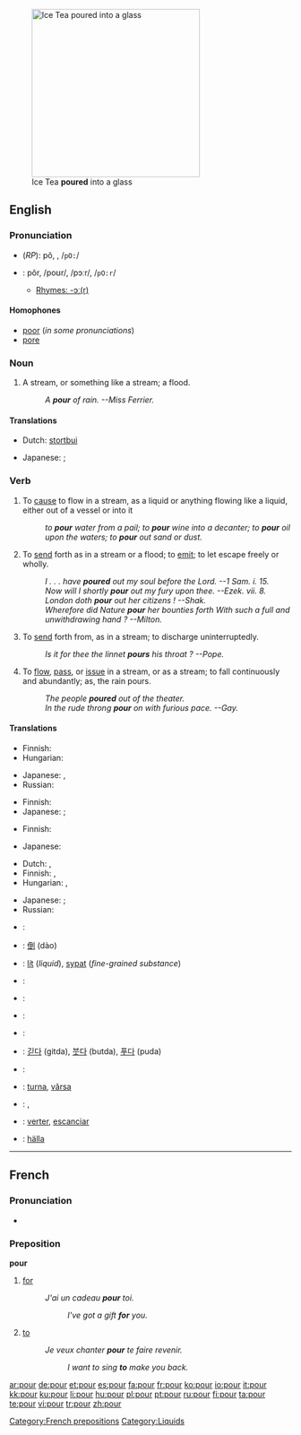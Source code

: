 [[Image:Ice Tea.jpg|thumb|300px|right|Ice Tea '''poured''' into a glass]]
==English==

===Pronunciation===
* (''RP''): pô, {{IPAchar|/pɔː/}}, /<tt>pO:</tt>/
* {{a|US}}: pôr, /poʊr/, /pɔːr/, /<tt>pO:r</tt>/
** [[rhymes:English:-ɔː(r)|Rhymes: -ɔː(r)]]

====Homophones====
* [[poor]] (''in some pronunciations'')
* [[pore]]

===Noun===
{{en-noun}}

# {{rivers}} {{colloquial}} A stream, or something like a stream; a flood.
#: ''A '''pour''' of rain. --Miss Ferrier.''

====Translations====
{{trans-top|a stream, or something like a stream; a flood}}
* Dutch: [[stortbui]] {{f}}
{{trans-mid}}
* Japanese: {{t|ja|注入|tr=chūnyū|sc=Jpan}}; {{t|ja|流出|tr=ryūshutsu|sc=Jpan}}
{{trans-bottom}}

===Verb===
{{en-verb}}

# {{transitive}} To [[cause]] to flow in a stream, as a liquid or anything flowing like a liquid, either out of a vessel or into it
#: ''to '''pour''' water from a pail; to '''pour''' wine into a decanter; to '''pour''' oil upon the waters; to '''pour''' out sand or dust.''
# {{transitive}} To [[send]] forth as in a stream or a flood; to [[emit]]; to let escape freely or wholly.
#: ''I . . . have '''poured''' out my soul before the Lord. --1     Sam. i. 15.''
#: ''Now will I shortly '''pour''' out my fury upon thee. --Ezek. vii. 8.''
#: ''London doth '''pour''' out her citizens !   --Shak.''
#: ''Wherefore did Nature '''pour''' her bounties forth With such a full and unwithdrawing hand ?  --Milton.''
# {{transitive}} To [[send]] forth from, as in a stream; to discharge uninterruptedly.
#: ''Is it for thee the linnet '''pours''' his throat ? --Pope.''
# {{intransitive}} To [[flow]], [[pass]], or [[issue]] in a stream, or as a stream; to fall continuously and abundantly; as, the rain pours.
#: ''The people '''poured''' out of the theater.''
#: ''In the rude throng '''pour''' on with furious pace. --Gay.''

====Translations====
{{trans-top|to cause to flow in a stream}}
* Finnish: {{t+|fi|kaataa}}
* Hungarian: {{t+|hu|önt}}
{{trans-mid}}
* Japanese: {{t|ja|注ぐ|tr=そそぐ, sosogu|sc=Jpan}}, {{t|ja|注ぐ|tr=tsugu|sc=Jpan}}
* Russian: {{t+|ru|лить|tr=lit’|sc=Cyrl}} {{impf}}
{{trans-bottom}}

{{trans-top|to send forth as in a stream or a flood}}
* Finnish: {{t|fi|vuodattaa}}
* Japanese: {{t|ja|注ぐ|tr=そそぐ, sosogu|sc=Jpan}}; {{qualifier|words in one's negative mind}} {{t|ja|吐露する|tr=toro suru|sc=Jpan}}
{{trans-mid}}
{{trans-bottom}}

{{trans-top|to send forth from, as in a stream; to discharge uninterruptedly}}
* Finnish: {{t|fi|vuodattaa}}
{{trans-mid}}
* Japanese: {{t|ja|溢れ出る|tr=afure-deru|sc=Jpan}}
{{trans-bottom}}

{{trans-top|to flow, pass, or issue in a stream, or as a stream}}
* Dutch: {{t+|nl|stromen}}, {{t+|nl|gieten}}
* Finnish: {{t-|fi|valua}}, {{t-|fi|virrata}}
* Hungarian: {{t|hu|ömlik}}, {{t|hu|zuhog}}
{{trans-mid}}
* Japanese: {{qualifier|flow out}} {{t|ja|流れ出る|tr=nagare-deru|sc=Jpan}}; {{qualifier|issue in}} {{t|ja|殺到する|tr=sattō suru|sc=Jpan}}
* Russian: {{t|ru|литься|tr=lít’s’a|sc=Cyrl}} {{impf}}
{{trans-bottom}}

{{checktrans-top}}
* {{ttbc|Arabic}}: {{Arab|[[سكب]]}} {{IPAchar|(sákaba)}}
* {{ttbc|Chinese}}: [[倒]] (dào)
* {{ttbc|Czech}}: [[lít]] (''liquid''), [[sypat]] (''fine-grained substance'')
* {{ttbc|Dutch}}: {{t+|nl|gieten}}
* {{ttbc|French}}: {{t+|fr|verser}}
* {{ttbc|German}}: {{t+|de|gießen}}
* {{ttbc|Italian}}: {{t+|it|versare}}
{{checktrans-mid}}
* {{ttbc|Korean}}: [[긷다]] (gitda), [[붓다]] (butda), [[푸다]] (puda)
* {{ttbc|Portuguese}}: {{t+|pt|despejar}}
* {{ttbc|Romanian}}: [[turna]], [[vărsa]]
* {{ttbc|Serbian}}: {{t-|sr|liti}}, {{t-|sr|sipati}}
* {{ttbc|Spanish}}: [[verter]], [[escanciar]]
* {{ttbc|Swedish}}: [[hälla]]
{{checktrans-bottom}}

----

==French==

===Pronunciation===
* {{IPA|/puʁ/ }}

===Preposition===
'''pour'''

# [[for]]
#: ''J'ai un cadeau '''pour''' toi.''
#:: ''I've got a gift '''for''' you.''
# [[to]]
#: ''Je veux chanter '''pour''' te faire revenir.''
#:: ''I want to sing '''to''' make you back.''

[[Category:French prepositions]]
[[Category:Liquids]]

[[ar:pour]]
[[de:pour]]
[[et:pour]]
[[es:pour]]
[[fa:pour]]
[[fr:pour]]
[[ko:pour]]
[[io:pour]]
[[it:pour]]
[[kk:pour]]
[[ku:pour]]
[[li:pour]]
[[hu:pour]]
[[pl:pour]]
[[pt:pour]]
[[ru:pour]]
[[fi:pour]]
[[ta:pour]]
[[te:pour]]
[[vi:pour]]
[[tr:pour]]
[[zh:pour]]